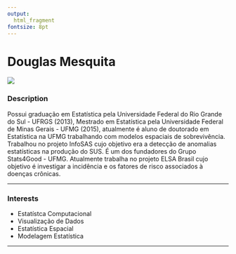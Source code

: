 ```yaml
---
output: 
  html_fragment
fontsize: 8pt
---
```


# Douglas Mesquita

<!-- Duas colunas -->
<div class="col2">
<img class="foto" src="img/Douglas.jpg"/>

<div class="descricao">

### Description

Possui graduação em Estatística pela Universidade Federal do Rio Grande do Sul - UFRGS (2013), 
Mestrado em Estatística pela Universidade Federal de Minas Gerais - UFMG (2015), 
atualmente é aluno de doutorado em Estatística na UFMG trabalhando com modelos espaciais de 
sobrevivência. Trabalhou no projeto InfoSAS cujo objetivo era a detecção de anomalias 
estatísticas na produção do SUS. É um dos fundadores do Grupo Stats4Good - UFMG. 
Atualmente trabalha no projeto ELSA Brasil cujo objetivo é investigar a incidência 
e os fatores de risco associados à doenças crônicas. 

***

### Interests

* Estatístca Computacional
* Visualização de Dados 
* Estatística Espacial 
* Modelagem Estatística

***

</div>

<div align='right'>
  <a href="https://www.linkedin.com/in/douglas-mesquita/"> 
    <i class="fa fa-linkedin" style='font-size:20px; margin: 0px 5px'></i>
  </a>
  <a href="https://github.com/DouglasMesquita"> 
    <i class="fa fa-github" style='font-size:20px; margin: 0px 5px'></i>
  </a>
  <a href="https://twitter.com/"> 
    <i class="fa fa-twitter" style='font-size:20px; margin: 0px 5px'></i>
  </a>
</div>

</div>
